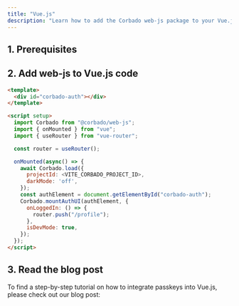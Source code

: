 ```yaml
---
title: "Vue.js"
description: "Learn how to add the Corbado web-js package to your Vue.js Application."
---
```



## 1. Prerequisites

<Prerequisites />

## 2. Add web-js to Vue.js code

```html App.vue
<template>
  <div id="corbado-auth"></div>
</template>

<script setup>
  import Corbado from "@corbado/web-js";
  import { onMounted } from "vue";
  import { useRouter } from "vue-router";

  const router = useRouter();

  onMounted(async() => {
    await Corbado.load({
      projectId: <VITE_CORBADO_PROJECT_ID>,
      darkMode: 'off',
    });
    const authElement = document.getElementById("corbado-auth");
    Corbado.mountAuthUI(authElement, {
      onLoggedIn: () => {
        router.push("/profile");
      },
      isDevMode: true,
    });
  });
</script>
```

## 3. Read the blog post

To find a step-by-step tutorial on how to integrate passkeys into Vue.js, please check out our blog post:

<Card href="https://www.corbado.com/blog/vuejs-passkeys">
  <Blogpost title="Building a Vue.js Passkey Login" />
</Card>

